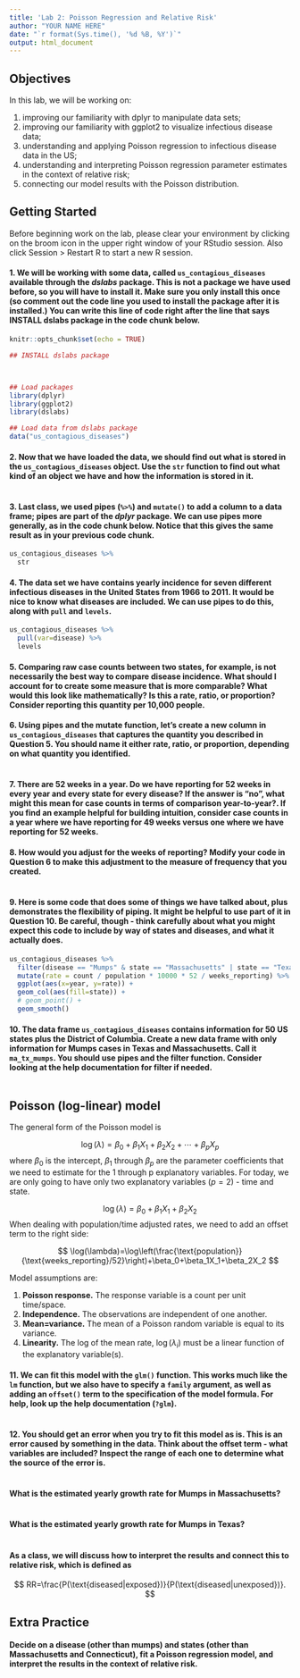 ---
title: 'Lab 2: Poisson Regression and Relative Risk'
author: "YOUR NAME HERE"
date: "`r format(Sys.time(), '%d %B, %Y')`"
output: html_document
---

## Objectives

In this lab, we will be working on:

1. improving our familiarity with dplyr to manipulate data sets;
2. improving our familiarity with ggplot2 to visualize infectious disease data;
3. understanding and applying Poisson regression to infectious disease data in the US;
4. understanding and interpreting Poisson regression parameter estimates in the context of relative risk;
5. connecting our model results with the Poisson distribution.

## Getting Started 

Before beginning work on the lab, please clear your environment by clicking on the broom icon in the upper right window of your RStudio session. Also click Session > Restart R to start a new R session.

#### 1. We will be working with some data, called `us_contagious_diseases` available through the *dslabs* package. This is not a package we have used before, so you will have to install it. Make sure you only install this once (so comment out the code line you used to install the package after it is installed.) You can write this line of code right after the line that says INSTALL dslabs package in the code chunk below.

```{r setup, include=FALSE}
knitr::opts_chunk$set(echo = TRUE)

## INSTALL dslabs package



## Load packages
library(dplyr)
library(ggplot2)
library(dslabs)

## Load data from dslabs package
data("us_contagious_diseases") 
```

#### 2. Now that we have loaded the data, we should find out what is stored in the `us_contagious_diseases` object. Use the `str` function to find out what kind of an object we have and how the information is stored in it.

```{r}

```

#### 3. Last class, we used pipes (`%>%`) and `mutate()` to add a column to a data frame; pipes are part of the *dplyr* package. We can use pipes more generally, as in the code chunk below. Notice that this gives the same result as in your previous code chunk.

```{r}
us_contagious_diseases %>%
  str
```

#### 4. The data set we have contains yearly incidence for seven different infectious diseases in the United States from 1966 to 2011. It would be nice to know what diseases are included. We can use pipes to do this, along with `pull` and `levels`.

```{r}
us_contagious_diseases %>%
  pull(var=disease) %>%
  levels
```

#### 5. Comparing raw case counts between two states, for example, is not necessarily the best way to compare disease incidence. What should I account for to create some measure that is more comparable? What would this look like mathematically? Is this a rate, ratio, or proportion? Consider reporting this quantity per 10,000 people.



#### 6. Using pipes and the mutate function, let's create a new column in `us_contagious_diseases` that captures the quantity you described in Question 5. You should name it either rate, ratio, or proportion, depending on what quantity you identified.

```{r}

```



#### 7. There are 52 weeks in a year. Do we have reporting for 52 weeks in every year and every state for every disease? If the answer is "no", what might this mean for case counts in terms of comparison year-to-year?. If you find an example helpful for building intuition, consider case counts in a year where we have reporting for 49 weeks versus one where we have reporting for 52 weeks.


#### 8. How would you adjust for the weeks of reporting? Modify your code in Question 6 to make this adjustment to the measure of frequency that you created. 

```{r}

```

#### 9. Here is some code that does some of things we have talked about, plus demonstrates the flexibility of piping. It might be helpful to use part of it in Question 10. Be careful, though - think carefully about what you might expect this code to include by way of states and diseases, and what it actually does.

```{r}
us_contagious_diseases %>%
  filter(disease == "Mumps" & state == "Massachusetts" | state == "Texas") %>%
  mutate(rate = count / population * 10000 * 52 / weeks_reporting) %>%
  ggplot(aes(x=year, y=rate)) + 
  geom_col(aes(fill=state)) +
  # geom_point() + 
  geom_smooth()
```

#### 10. The data frame `us_contagious_diseases` contains information for 50 US states plus the District of Columbia. Create a new data frame with only information for Mumps cases in Texas and Massachusetts. Call it `ma_tx_mumps`. You should use pipes and the filter function. Consider looking at the help documentation for filter if needed.

```{r}

```

## Poisson (log-linear) model

The general form of the Poisson model is 

$$
\log(\lambda)=\beta_0+\beta_1X_1+\beta_2X_2+\cdots+\beta_pX_p
$$
where $\beta_0$ is the intercept, $\beta_1$ through $\beta_p$ are the parameter coefficients that we need to estimate for the 1 through p explanatory variables. For today, we are only going to have only two explanatory variables ($p=2$) - time and state.

$$
\log(\lambda)=\beta_0+\beta_1X_1+\beta_2X_2
$$
When dealing with population/time adjusted rates, we need to add an offset term to the right side:

$$
\log(\lambda)=\log\left(\frac{\text{population}}{\text{weeks_reporting}/52}\right)+\beta_0+\beta_1X_1+\beta_2X_2
$$

Model assumptions are:

1. **Poisson response.** The response variable is a count per unit time/space.
2. **Independence.** The observations are independent of one another.
3. **Mean=variance.** The mean of a Poisson random variable is equal to its variance.
4. **Linearity.** The log of the mean rate, $\log(\lambda_i)$ must be a linear function of the explanatory variable(s).

#### 11. We can fit this model with the `glm()` function. This works much like the `lm` function, but we also have to specify a `family` argument, as well as adding an `offset()` term to the specification of the model formula. For help, look up the help documentation (`?glm`).

```{r}

```

#### 12. You should get an error when you try to fit this model as is. This is an error caused by something in the data. Think about the offset term - what variables are included? Inspect the range of each one to determine what the source of the error is.

```{r}

```


#### What is the estimated yearly growth rate for Mumps in Massachusetts?

```{r}

```

#### What is the estimated yearly growth rate for Mumps in Texas?

```{r}

```


#### As a class, we will discuss how to interpret the results and connect this to relative risk, which is defined as 

$$
RR=\frac{P(\text{diseased|exposed})}{P(\text{diseased|unexposed})}.
$$


## Extra Practice

#### Decide on a disease (other than mumps) and states (other than Massachusetts and Connecticut), fit a Poisson regression model, and interpret the results in the context of relative risk. 

